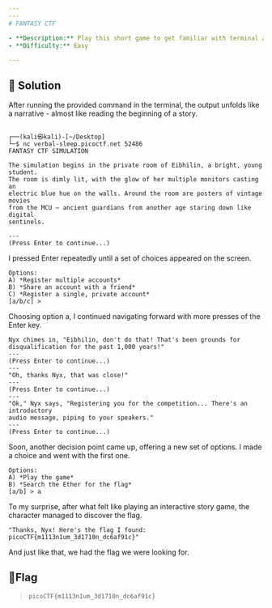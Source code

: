 ---
---
# FANTASY CTF

- **Description:** Play this short game to get familiar with terminal applications and some of the most important rules in scope for picoCTF.
- **Difficulty:** Easy

---

## 🔎 Solution
After running the provided command in the terminal, the output unfolds like a narrative - almost like reading the beginning of a story.
```
                                                                                                                       
┌──(kali㉿kali)-[~/Desktop]
└─$ nc verbal-sleep.picoctf.net 52486
FANTASY CTF SIMULATION

The simulation begins in the private room of Eibhilin, a bright, young student.
The room is dimly lit, with the glow of her multiple monitors casting an
electric blue hue on the walls. Around the room are posters of vintage movies
from the MCU — ancient guardians from another age staring down like digital
sentinels.

---
(Press Enter to continue...)
```

I pressed Enter repeatedly until a set of choices appeared on the screen.
```
Options:
A) *Register multiple accounts*
B) *Share an account with a friend*
C) *Register a single, private account*
[a/b/c] > 
```

Choosing option a, I continued navigating forward with more presses of the Enter key.
```
Nyx chimes in, "Eibhilin, don't do that! That's been grounds for
disqualification for the past 1,000 years!"
---
(Press Enter to continue...)
---
"Oh, thanks Nyx, that was close!"
---
(Press Enter to continue...)
---
"Ok," Nyx says, "Registering you for the competition... There's an introductory
audio message, piping to your speakers."
---
(Press Enter to continue...)
```

Soon, another decision point came up, offering a new set of options. I made a choice and went with the first one.
```
Options:
A) *Play the game*
B) *Search the Ether for the flag*
[a/b] > a
```

To my surprise, after what felt like playing an interactive story game, the character managed to discover the flag.
```
"Thanks, Nyx! Here's the flag I found: picoCTF{m1113n1um_3d1710n_dc6af91c}"
```
And just like that, we had the flag we were looking for.

## 🚩Flag
> `picoCTF{m1113n1um_3d1710n_dc6af91c}`
